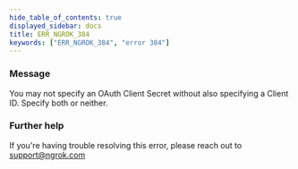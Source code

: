 ```yaml
---
hide_table_of_contents: true
displayed_sidebar: docs
title: ERR_NGROK_384
keywords: ["ERR_NGROK_384", "error 384"]
---
```


### Message

You may not specify an OAuth Client Secret without also specifying a Client ID. Specify both or neither.

### Further help

If you're having trouble resolving this error, please reach out to [support@ngrok.com](mailto:support@ngrok.com?subject=Help%20with%20ERR_NGROK_384)
